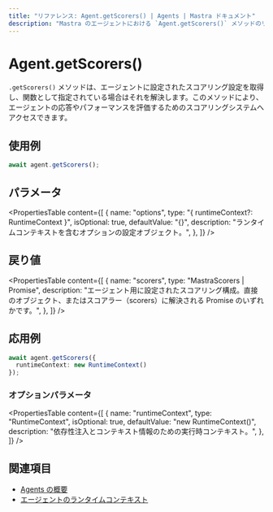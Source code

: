 ```yaml
---
title: "リファレンス: Agent.getScorers() | Agents | Mastra ドキュメント"
description: "Mastra のエージェントにおける `Agent.getScorers()` メソッドのリファレンス。スコアリング設定を取得します。"
---
```


# Agent.getScorers()

`.getScorers()` メソッドは、エージェントに設定されたスコアリング設定を取得し、関数として指定されている場合はそれを解決します。このメソッドにより、エージェントの応答やパフォーマンスを評価するためのスコアリングシステムへアクセスできます。

## 使用例

```typescript copy
await agent.getScorers();
```

## パラメータ

<PropertiesTable
  content={[
    {
      name: "options",
      type: "{ runtimeContext?: RuntimeContext }",
      isOptional: true,
      defaultValue: "{}",
      description: "ランタイムコンテキストを含むオプションの設定オブジェクト。",
    },
  ]}
/>

## 戻り値

<PropertiesTable
  content={[
    {
      name: "scorers",
      type: "MastraScorers | Promise<MastraScorers>",
      description: "エージェント用に設定されたスコアリング構成。直接のオブジェクト、またはスコアラー（scorers）に解決される Promise のいずれかです。",
    },
  ]}
/>

## 応用例

```typescript copy
await agent.getScorers({
  runtimeContext: new RuntimeContext()
});
```

### オプションパラメータ

<PropertiesTable
  content={[
    {
      name: "runtimeContext",
      type: "RuntimeContext",
      isOptional: true,
      defaultValue: "new RuntimeContext()",
      description: "依存性注入とコンテキスト情報のための実行時コンテキスト。",
    },
  ]}
/>

## 関連項目

- [Agents の概要](../../docs/agents/overview.mdx)
- [エージェントのランタイムコンテキスト](../../docs/agents/runtime-context.mdx)